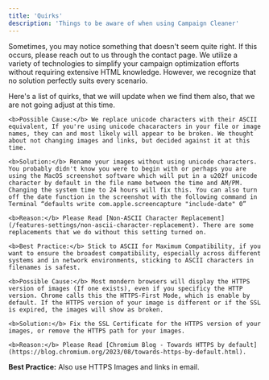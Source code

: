 ```yaml
---
title: 'Quirks'
description: 'Things to be aware of when using Campaign Cleaner'
---
```


Sometimes, you may notice something that doesn't seem quite right. If this occurs, please reach out to us through the contact page. We utilize a variety of technologies to simplify your campaign optimization efforts without requiring extensive HTML knowledge. However, we recognize that no solution perfectly suits every scenario. 

Here's a list of quirks, that we will update when we find them also, that we are not going adjust at this time. 

<AccordionGroup>
<Accordion title="My Images or Links Appear Broken, When They Are Not">

    <b>Possible Cause:</b> We replace unicode characters with their ASCII equivalent, If you're using unicode chacaracters in your file or image names, they can and most likely will appear to be broken. We thought about not changing images and links, but decided against it at this time. 

    <b>Solution:</b> Rename your images without using unicode characters. You probably didn't know you were to begin with or perhaps you are using the MacOS screenshot software which will put in a u202f unicode character by default in the file name between the time and AM/PM. Changing the system time to 24 hours will fix this. You can also turn off the date function in the screenshot with the following command in Terminal “defaults write com.apple.screencapture "include-date" 0”

    <b>Reason:</b> Please Read [Non-ASCII Character Replacement](/features-settings/non-ascii-character-replacement). There are some replacements that we do without this setting turned on.

    <b>Best Practice:</b> Stick to ASCII for Maximum Compatibility, if you want to ensure the broadest compatibility, especially across different systems and in network environments, sticking to ASCII characters in filenames is safest.

</Accordion>
<Accordion title="My Images show as broken, when They Are Not">

    <b>Possible Cause:</b> Most mondern browsers will display the HTTPS version of images (If one exists), even if you specificy the HTTP version. Chrome calls this the HTTPS-First Mode, which is enable by default. If the HTTPS version of your image is different or if the SSL is expired, the images will show as broken.

    <b>Solution:</b> Fix the SSL Certificate for the HTTPS version of your images, or remove the HTTPS path for your images.

    <b>Reason:</b> Please Read [Chromium Blog - Towards HTTPS by default](https://blog.chromium.org/2023/08/towards-https-by-default.html).
    
<b>Best Practice:</b> Also use HTTPS Images and links in email.

</Accordion>
</AccordionGroup>
